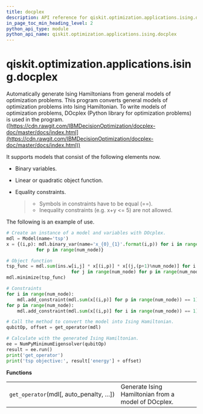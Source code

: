 ```yaml
---
title: docplex
description: API reference for qiskit.optimization.applications.ising.docplex
in_page_toc_min_heading_level: 2
python_api_type: module
python_api_name: qiskit.optimization.applications.ising.docplex
---
```


<span id="qiskit-optimization-applications-ising-docplex" />

# qiskit.optimization.applications.ising.docplex

Automatically generate Ising Hamiltonians from general models of optimization problems. This program converts general models of optimization problems into Ising Hamiltonian. To write models of optimization problems, DOcplex (Python library for optimization problems) is used in the program. ([https://cdn.rawgit.com/IBMDecisionOptimization/docplex-doc/master/docs/index.html](https://cdn.rawgit.com/IBMDecisionOptimization/docplex-doc/master/docs/index.html))

It supports models that consist of the following elements now.

*   Binary variables.

*   Linear or quadratic object function.

*   Equality constraints.

    > *   Symbols in constraints have to be equal (==).
    > *   Inequality constraints (e.g. x+y \<= 5) are not allowed.

The following is an example of use.

```python
# Create an instance of a model and variables with DOcplex.
mdl = Model(name='tsp')
x = {(i,p): mdl.binary_var(name='x_{0}_{1}'.format(i,p)) for i in range(num_node)
           for p in range(num_node)}

# Object function
tsp_func = mdl.sum(ins.w[i,j] * x[(i,p)] * x[(j,(p+1)%num_node)] for i in range(num_node)
                        for j in range(num_node) for p in range(num_node))
mdl.minimize(tsp_func)

# Constraints
for i in range(num_node):
    mdl.add_constraint(mdl.sum(x[(i,p)] for p in range(num_node)) == 1)
for p in range(num_node):
    mdl.add_constraint(mdl.sum(x[(i,p)] for i in range(num_node)) == 1)

# Call the method to convert the model into Ising Hamiltonian.
qubitOp, offset = get_operator(mdl)

# Calculate with the generated Ising Hamiltonian.
ee = NumPyMinimumEigensolver(qubitOp)
result = ee.run()
print('get_operator')
print('tsp objective:', result['energy'] + offset)
```

**Functions**

|                                          |                                                     |
| ---------------------------------------- | --------------------------------------------------- |
| `get_operator`(mdl\[, auto\_penalty, …]) | Generate Ising Hamiltonian from a model of DOcplex. |

